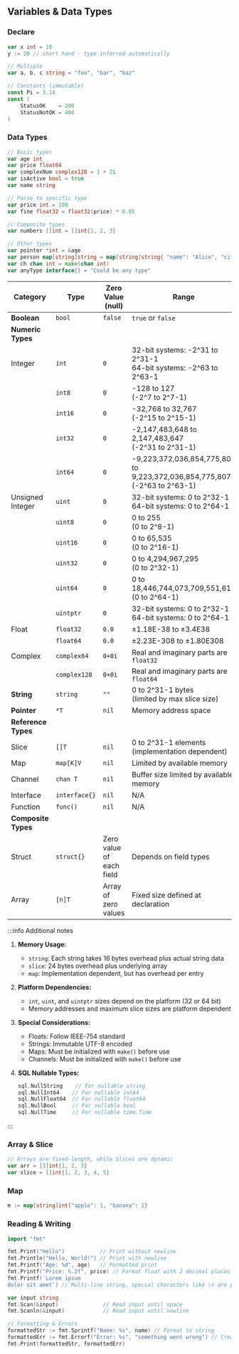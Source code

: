 ## Variables & Data Types

### Declare

```go
var x int = 10
y := 20 // short hand - type inferred automatically

// Multiple
var a, b, c string = "foo", "bar", "baz"

// Constants (immutable)
const Pi = 3.14
const (
    StatusOK    = 200
    StatusNotOK = 400
)
```

### Data Types

```go
// Basic types
var age int
var price float64
var complexNum complex128 = 1 + 2i
var isActive bool = true
var name string

// Parse to specific type
var price int = 100
var fine float32 = float32(price) * 0.05

// Composite types
var numbers []int = []int{1, 2, 3}

// Other types
var pointer *int = &age
var person map[string]string = map[string]string{ "name": "Alice", "city": "NY" }
var ch chan int = make(chan int)
var anyType interface{} = "Could be any type"
```

| Category            | Type          | Zero Value (null)        | Range                                                                            |
| ------------------- | ------------- | ------------------------ | -------------------------------------------------------------------------------- |
| **Boolean**         | `bool`        | `false`                  | `true` or `false`                                                                |
| **Numeric Types**   |               |                          |                                                                                  |
| Integer             | `int`         | `0`                      | 32-bit systems: -2^31 to 2^31-1 <br /> 64-bit systems: -2^63 to 2^63-1           |
|                     | `int8`        | `0`                      | -128 to 127 <br /> (-2^7 to 2^7-1)                                               |
|                     | `int16`       | `0`                      | -32,768 to 32,767 <br /> (-2^15 to 2^15-1)                                       |
|                     | `int32`       | `0`                      | -2,147,483,648 to 2,147,483,647 <br /> (-2^31 to 2^31-1)                         |
|                     | `int64`       | `0`                      | -9,223,372,036,854,775,808 to 9,223,372,036,854,775,807 <br /> (-2^63 to 2^63-1) |
| Unsigned Integer    | `uint`        | `0`                      | 32-bit systems: 0 to 2^32-1 <br /> 64-bit systems: 0 to 2^64-1                   |
|                     | `uint8`       | `0`                      | 0 to 255 <br /> (0 to 2^8-1)                                                     |
|                     | `uint16`      | `0`                      | 0 to 65,535 <br /> (0 to 2^16-1)                                                 |
|                     | `uint32`      | `0`                      | 0 to 4,294,967,295 <br /> (0 to 2^32-1)                                          |
|                     | `uint64`      | `0`                      | 0 to 18,446,744,073,709,551,615 <br /> (0 to 2^64-1)                             |
|                     | `uintptr`     | `0`                      | 32-bit systems: 0 to 2^32-1 <br /> 64-bit systems: 0 to 2^64-1                   |
| Float               | `float32`     | `0.0`                    | ±1.18E-38 to ±3.4E38                                                             |
|                     | `float64`     | `0.0`                    | ±2.23E-308 to ±1.80E308                                                          |
| Complex             | `complex64`   | `0+0i`                   | Real and imaginary parts are `float32`                                           |
|                     | `complex128`  | `0+0i`                   | Real and imaginary parts are `float64`                                           |
| **String**          | `string`      | `""`                     | 0 to 2^31-1 bytes <br /> (limited by max slice size)                             |
| **Pointer**         | `*T`          | `nil`                    | Memory address space                                                             |
| **Reference Types** |               |                          |                                                                                  |
| Slice               | `[]T`         | `nil`                    | 0 to 2^31-1 elements <br /> (implementation dependent)                           |
| Map                 | `map[K]V`     | `nil`                    | Limited by available memory                                                      |
| Channel             | `chan T`      | `nil`                    | Buffer size limited by available memory                                          |
| Interface           | `interface{}` | `nil`                    | N/A                                                                              |
| Function            | `func()`      | `nil`                    | N/A                                                                              |
| **Composite Types** |               |                          |                                                                                  |
| Struct              | `struct{}`    | Zero value of each field | Depends on field types                                                           |
| Array               | `[n]T`        | Array of zero values     | Fixed size defined at declaration                                                |

:::info Additional notes

1. **Memory Usage:**

   - `string`: Each string takes 16 bytes overhead plus actual string data
   - `slice`: 24 bytes overhead plus underlying array
   - `map`: Implementation dependent, but has overhead per entry

2. **Platform Dependencies:**

   - `int`, `uint`, and `uintptr` sizes depend on the platform (32 or 64 bit)
   - Memory addresses and maximum slice sizes are platform dependent

3. **Special Considerations:**

   - Floats: Follow IEEE-754 standard
   - Strings: Immutable UTF-8 encoded
   - Maps: Must be initialized with `make()` before use
   - Channels: Must be initialized with `make()` before use

4. **SQL Nullable Types:**

   ```go
   sql.NullString    // For nullable string
   sql.NullInt64    // For nullable int64
   sql.NullFloat64  // For nullable float64
   sql.NullBool     // For nullable bool
   sql.NullTime     // For nullable time.Time
   ```

:::

### Array & Slice

```go
// Arrays are fixed-length, while Slices are dynamic
var arr = [3]int{1, 2, 3}
var slice = []int{1, 2, 3, 4, 5}
```

### Map

```go
m := map[string]int{"apple": 1, "banana": 2}
```

### Reading & Writing

```go
import "fmt"

fmt.Print("Hello")           // Print without newline
fmt.Println("Hello, World!") // Print with newline
fmt.Printf("Age: %d", age)   // Formatted print
fmt.Printf("Price: %.2f", price) // Format float with 2 decimal places
fmt.Printf(`Lorem ipsum
dolor sit amet`) // Multi-line string, special characters like \n are preserved

var input string
fmt.Scan(&input)              // Read input until space
fmt.Scanln(&input)            // Read input until newline

// Formatting & Errors
formattedStr := fmt.Sprintf("Name: %s", name) // Format to string
formattedErr := fmt.Errorf("Error: %s", "something went wrong") // Create error with formatted message
fmt.Print(formattedStr, formattedErr)
```
